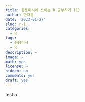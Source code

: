 ```yaml
---
title: 응용미시에 쓰이는 R 공부하기 (1)
author: 한재륜
date: '2023-01-27'
slug: r-1
categories:
  - R
tags:
  - 응용미시
  - R
description: ~
image: ~
math: yes
license: ~
hidden: no
comments: yes
draft: yes
---
```

test
$\alpha$